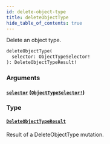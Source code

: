 ```yaml
---
id: delete-object-type
title: deleteObjectType
hide_table_of_contents: true
---
```



Delete an object type.

```graphql
deleteObjectType(
  selector: ObjectTypeSelector!
): DeleteObjectTypeResult!
```


### Arguments

#### [`selector`](#) ([`ObjectTypeSelector!`](/docs/directory-guide/graphql/reference/schema/inputs/object-type-selector))




### Type

#### [`DeleteObjectTypeResult`](/docs/directory-guide/graphql/reference/schema/objects/delete-object-type-result)

Result of a DeleteObjectType mutation.




